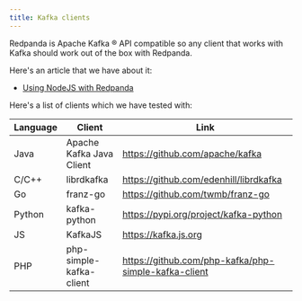 ```yaml
---
title: Kafka clients
---
```


Redpanda is Apache Kafka ® API compatible so any client that works with Kafka
should work out of the box with Redpanda. 

Here's an article that we have about it:

- [Using NodeJS with Redpanda](/docs/core/development/guide-nodejs)

Here's a list of clients which we have tested with:

| Language | Client | Link |
| -------- | ------ | ---- |
| Java | Apache Kafka Java Client | https://github.com/apache/kafka |
| C/C++ | librdkafka | https://github.com/edenhill/librdkafka |
| Go | franz-go | https://github.com/twmb/franz-go |
| Python | kafka-python | https://pypi.org/project/kafka-python |
| JS | KafkaJS | https://kafka.js.org |
| PHP | php-simple-kafka-client | https://github.com/php-kafka/php-simple-kafka-client |